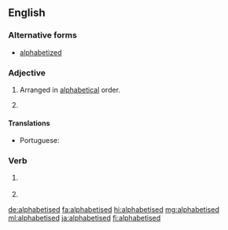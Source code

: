 ==English==

===Alternative forms===
* [[alphabetized]] {{qualifier|North American}}

===Adjective===
{{en-adj|-}}

# {{label|en|British}} Arranged in [[alphabetical]] order.
# {{alternative spelling of|alphabetized|lang=en}}

====Translations====
{{trans-top|arranged in alphabetical order}}
* Portuguese: {{t|pt|[[ordenado]] [[alfabeticamente]]}}
{{trans-mid}}
{{trans-bottom}}

===Verb===
{{head|en|verb form}}

# {{label|en|British}} {{en-past of|alphabetise}}
# {{alternative spelling of|alphabetized|lang=en}}

[[de:alphabetised]]
[[fa:alphabetised]]
[[hi:alphabetised]]
[[mg:alphabetised]]
[[ml:alphabetised]]
[[ja:alphabetised]]
[[fi:alphabetised]]